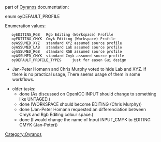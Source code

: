 part of [[Oyranos]] documentation:

enum oyDEFAULT_PROFILE

Enumeration values:
    oyEDITING_RGB 	Rgb Editing (Workspace) Profile
    oyEDITING_CMYK 	Cmyk Editing (Workspace) Profile
    oyASSUMED_XYZ 	standard XYZ assumed source profile
    oyASSUMED_LAB 	standard Lab assumed source profile
    oyASSUMED_RGB 	standard RGB assumed source profile
    oyASSUMED_CMYK 	standard Cmyk assumed source profile
    oyDEFAULT_PROFILE_TYPES 	just for easen Gui design

* Jan-Peter Homann and Chris Murphy voted to hide Lab and XYZ. If there is no practical usage, There seems usage of them in some workflows.



*older tasks:
** done (As discussed on OpenICC INPUT should change to something like UNTAGED.)
** done (WORKSPACE should become EDITING (Chris Murphy))
** done (Jan-Peter Homann requested an differenciation between Cmyk and Rgb Editing colour space.)
** done (I would change the name of Input INPUT_CMYK to EDITING CMYK (Jan-Peter))


[[Category:Oyranos]]